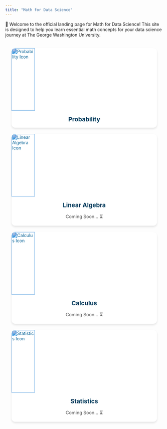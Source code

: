 ```yaml
---
title: "Math for Data Science"
---
```


::: {.callout-note appearance="simple" icon=false}
👋 Welcome to the official landing page for Math for Data Science! This site is designed to help you learn essential math concepts for your data science journey at The George Washington University.
:::

```{=html}
<style>
  h1 {
    color: rgb(0, 59, 92) !important;
  }
  .grid-item img {
      filter: invert(17%) sepia(96%) saturate(1530%) hue-rotate(180deg) brightness(90%) contrast(95%);
  }
  .tags {
      display: flex;
      flex-wrap: wrap; 
      gap: 8px; /* Reduce space between tags */
      justify-content: center; 
      margin-top: 10px; /* Slightly reduce space above the tags */
  }
  .tag {
      text-decoration: none;
      background-color: rgb(0, 59, 92); 
      color: rgb(173, 216, 230); 
      padding: 5px 12px; /* Reduce padding */
      border-radius: 12px; /* Slightly smaller rounded corners */
      font-size: 0.75rem; /* Decrease font size */
      font-weight: bold;
      border: 1px solid rgb(0, 100, 150); 
      transition: background 0.3s ease, color 0.3s ease;
      display: inline-flex;
      justify-content: center;
      align-items: center;
      min-width: 80px; /* Reduce minimum width */
      max-width: 160px; /* Reduce maximum width */
      text-align: center;
      line-height: 1.2; /* Reduce line height */
      margin: 4px; /* Slightly reduce spacing around each tag */
      flex: 1 1 auto; 
  }
  .tag:hover {
      /* background-color: rgb(0, 80, 120); */
      color: gray;
  }
</style>

<div class="grid" style="
    display: grid; 
    grid-template-columns: repeat(auto-fill, minmax(300px, 1fr)); 
    gap: 20px; 
    padding: 20px; 
    max-width: 1200px; 
    margin: 0 auto;
    grid-auto-flow: dense;
">

  <div class="grid-item" style="background-color: #fff; border-radius: 12px; box-shadow: 0 4px 6px rgba(0, 0, 0, 0.1); overflow: hidden; transition: transform 0.2s, box-shadow 0.2s;">
    <img src="data/images/dice-6-fill.svg" alt="Probability Icon" style="width: 40%; height: 200px;">
    <h1 style="text-align: center; margin: 15px; font-size: 1.2rem; color: #333;">Probability</h1>
  </div>

  <div class="grid-item" style="background-color: #fff; border-radius: 12px; box-shadow: 0 4px 6px rgba(0, 0, 0, 0.1); overflow: hidden; transition: transform 0.2s, box-shadow 0.2s;">
    <img src="data/images/rulers.svg" alt="Linear Algebra Icon" style="width: 40%; height: 200px;">
    <h1 style="text-align: center; margin: 15px; font-size: 1.2rem; color: #333;">Linear Algebra</h1>
    <p style="text-align: center; margin: 0 15px 15px 15px; font-size: 0.9rem; color: #555;">Coming Soon... ⏳ </p>
  </div>

  <div class="grid-item" style="background-color: #fff; border-radius: 12px; box-shadow: 0 4px 6px rgba(0, 0, 0, 0.1); overflow: hidden; transition: transform 0.2s, box-shadow 0.2s;">
    <img src="data/images/infinity.svg" alt="Calculus Icon" style="width: 40%; height: 200px;">
    <h1 style="text-align: center; margin: 15px; font-size: 1.2rem; color: #333;">Calculus</h1>
    <p style="text-align: center; margin: 0 15px 15px 15px; font-size: 0.9rem; color: #555;">Coming Soon... ⏳ </p>
  </div>

  <div class="grid-item" style="background-color: #fff; border-radius: 12px; box-shadow: 0 4px 6px rgba(0, 0, 0, 0.1); overflow: hidden; transition: transform 0.2s, box-shadow 0.2s;">
    <img src="data/images/bar-chart-line-fill.svg" alt="Statistics Icon" style="width: 40%; height: 200px;">
    <h1 style="text-align: center; margin: 15px; font-size: 1.2rem; color: #333;">Statistics</h1>
    <p style="text-align: center; margin: 0 15px 15px 15px; font-size: 0.9rem; color: #555;">Coming Soon... ⏳ </p>
  </div>

</div>
```
